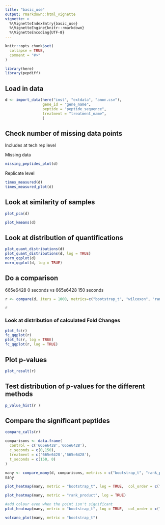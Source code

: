 ```yaml
---
title: "basic_use"
output: rmarkdown::html_vignette
vignette: >
  %\VignetteIndexEntry{basic_use}
  %\VignetteEngine{knitr::rmarkdown}
  %\VignetteEncoding{UTF-8}
---
```


```r
knitr::opts_chunk$set(
  collapse = TRUE,
  comment = "#>"
)
```

```r
library(here)
library(pepdiff)
```

## Load in data
```r
d <- import_data(here("inst", "extdata", "anon.csv"),
                 gene_id = "gene_name",
                 peptide = "peptide_sequence",
                 treatment = "treatment_name",
                 )

```

## Check number of missing data points

Includes at tech rep level

Missing data

```r
missing_peptides_plot(d)
```

Replicate level
```r

times_measured(d)
times_measured_plot(d)
```


## Look at similarity of samples


```r
plot_pca(d)

plot_kmeans(d)
```

## Look at distribution of quantifications

```r
plot_quant_distributions(d)
plot_quant_distributions(d, log = TRUE)
norm_qqplot(d)
norm_qqplot(d, log = TRUE)
```


## Do a comparison

665e6428 0 seconds vs 665e6428 150 seconds

```r
r <- compare(d, iters = 1000, metrics=c("bootstrap_t", "wilcoxon", "rank_product"), control = '665e6428', c_seconds = '0', treatment = '665e6428', t_seconds = '150')

r
```



### Look at distribution of calculated Fold Changes

```r
plot_fc(r)
fc_qqplot(r)
plot_fc(r, log = TRUE)
fc_qqplot(r, log = TRUE)
```



## Plot p-values

```r
plot_result(r)
```


## Test distribution of p-values for the different methods


```r
p_value_hist(r )
```



## Compare the significant peptides



```r
compare_calls(r)
```

```r
comparisons <- data.frame(
  control = c('665e6428','665e6428'),
  c_seconds = c(0,150),
  treatment = c('665e6428','665e6428'),
  t_seconds = c(150, 0)
)
  
many <- compare_many(d, comparisons, metrics = c("bootstrap_t", "rank_product"))
many
```

```r
plot_heatmap(many, metric = "bootstrap_t", log = TRUE,  col_order = c("665e6428_150-665e6428_0", "665e6428_0-665e6428_150"))

plot_heatmap(many, metric = "rank_product", log = TRUE)
```

```r
#add colour even when the point isn't significant
plot_heatmap(many, metric = "bootstrap_t", log = TRUE,  col_order = c("665e6428_150-665e6428_0", "665e6428_0-665e6428_150"), only_sig_points = FALSE)
```

```r
volcano_plot(many, metric = "bootstrap_t")
```

